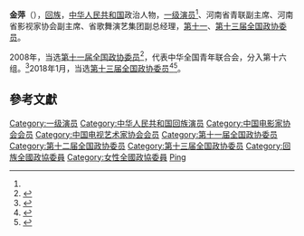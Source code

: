 '''金萍'''（{{bd|1963年||}}），[[回族|回族]]，[[中华人民共和国|中华人民共和国]]政治人物，[[一级演员|一级演员]]<ref name=a1/>、河南省青联副主席、河南省影视家协会副主席、省歌舞演艺集团副总经理，[[第十一届全国政协委员|第十一]]、[[第十三届全国政协委员|第十三届全国政协委员]]。

2008年，当选[[第十一届全国政协委员|第十一届全国政协委员]]<ref>{{cite news|title=第十一届全国政协委员名单|url=http://www.indaa.com.cn/zt/2009qglh/zxzs/200903/t20090303_127573.html|accessdate=2013-04-09|newspaper=新华社北京1月25日电 中国人民政治协商会议第十一届全国委员会委员名单(共2237人，2008年1月25日政协第十届全国委员会常务委员会第二十次会议通过)|date=2008年1月25日|deadurl=yes|archiveurl=https://web.archive.org/web/20130928014403/http://www.indaa.com.cn/zt/2009qglh/zxzs/200903/t20090303_127573.html|archivedate=2013年9月28日}}</ref>，代表中华全国青年联合会，分入第十六组。<ref>{{cite news|title=全国政协信息-金萍|url=http://www.cppcc.gov.cn/CMS/wylibary/showJcwyxtInfoWylibary.action?tabJcwyxt.guid=11W0006820&wytype=wjwy|accessdate=2013-04-11|newspaper=全国政协委员会|archive-date=2016-03-04|archive-url=https://web.archive.org/web/20160304220025/http://www.cppcc.gov.cn/CMS/wylibary/showJcwyxtInfoWylibary.action?tabJcwyxt.guid=11W0006820&wytype=wjwy|dead-url=no}}</ref>2018年1月，当选[[中国人民政治协商会议第十三届全国委员会委员名单|第十三届全国政协委员]]<ref>{{Cite web|url=http://sports.163.com/18/0126/06/D92BRKK400051C89.html|title=中国人民政治协商会议第十三届全国委员会委员名单|accessdate=2018-01-26|last=|work=网易|archive-url=https://web.archive.org/web/20180127143232/http://sports.163.com/18/0126/06/D92BRKK400051C89.html|archive-date=2018-01-27|dead-url=yes}}</ref><ref name="a1">{{Cite web |url=http://henan.sina.com.cn/news/z/2019-03-05/detail-ihrfqzkc1223201.shtml|title=全国政协委员金萍：深入生活扎根人民 创作出人民喜爱的文艺作品 |accessdate=2021-06-11 |author=记者：张静 |date=2019-03-05 |work= |publisher=新浪网，来源：映象网-猛犸新闻·东方今报|quote=全国政协委员，河南省电影电视家协会驻会副主席、秘书长，国家一级演员金萍现场参加了会议，她表示[……]|language=Zh-hans }}</ref>。

== 參考文獻 ==
{{reflist}}

{{中国电影家协会第十届理事会}}
{{中国电视艺术家协会第六届理事会}}
{{中华人民共和国政治人物小作品}}
{{Authority control}}
{{DEFAULTSORT:Jin金}}
[[Category:一级演员|Category:一级演员]]
[[Category:中华人民共和国回族演员|Category:中华人民共和国回族演员]]
[[Category:中国电影家协会会员|Category:中国电影家协会会员]]
[[Category:中国电视艺术家协会会员|Category:中国电视艺术家协会会员]]
[[Category:第十一届全国政协委员|Category:第十一届全国政协委员]]
[[Category:第十二届全国政协委员|Category:第十二届全国政协委员]]
[[Category:第十三届全国政协委员|Category:第十三届全国政协委员]]
[[Category:回族全國政協委員|Category:回族全國政協委員]]
[[Category:女性全國政協委員|Category:女性全國政協委員]]
[[Category:金姓|Ping]]